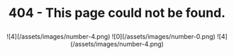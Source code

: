 
# <p align="center">404 - This page could not be found.</p>

<p align="center">
    ![4](/assets/images/number-4.png)
    ![0](/assets/images/number-0.png)
    ![4](/assets/images/number-4.png)
</p>

<NotFoundPage />
